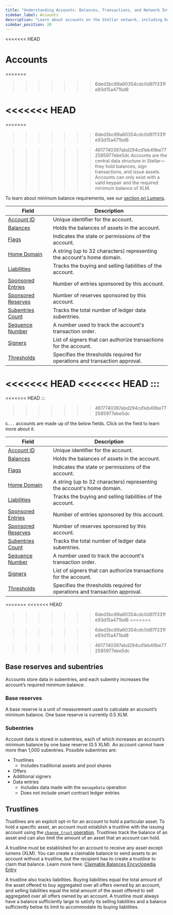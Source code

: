 ```yaml
---
title: "Understanding Accounts: Balances, Transactions, and Network Interactions"
sidebar_label: Accounts
description: "Learn about accounts on the Stellar network, including how they store balances, sign transactions, and interact with assets, smart contracts, and other features."
sidebar_position: 20
---
```


<<<<<<< HEAD

# Accounts
=======
>>>>>>> 6ded3bc89a60354cdc0d97f331fe93d15a471bd8

<<<<<<< HEAD
=======
=======

> > > > > > > 6ded3bc89a60354cdc0d97f331fe93d15a471bd8

>>>>>>> 4617740397abd294cd1eb49be772585977ebe5dc
Accounts are the central data structure in Stellar&mdash;they hold balances, sign transactions, and issue assets. Accounts can only exist with a valid keypair and the required minimum balance of XLM.

To learn about minimum balance requirements, see our [section on Lumens](../lumens.mdx#minimum-balance).

<MethodTable title="Account Data Fields">

| Field | Description |
| --- | --- |
| [Account ID](../../glossary.mdx#account-id) | Unique identifier for the account. |
| [Balances](../../glossary.mdx#balance) | Holds the balances of assets in the account. |
| [Flags](../../glossary.mdx#flags) | Indicates the state or permissions of the account. |
| [Home Domain](../../glossary.mdx#home-domain) | A string (up to 32 characters) representing the account's home domain. |
| [Liabilities](../../glossary.mdx#liability) | Tracks the buying and selling liabilities of the account. |
| [Sponsored Entries](../../encyclopedia/transactions-specialized/sponsored-reserves.mdx) | Number of entries sponsored by this account. |
| [Sponsored Reserves](../../encyclopedia/transactions-specialized/sponsored-reserves.mdx) | Number of reserves sponsored by this account. |
| [Subentries Count](#subentries) | Tracks the total number of ledger data subentries. |
| [Sequence Number](../../glossary.mdx#sequence-number) | A number used to track the account's transaction order. |
| [Signers](../../encyclopedia/security/signatures-multisig.mdx) | List of signers that can authorize transactions for the account. |
| [Thresholds](../../encyclopedia/security/signatures-multisig.mdx#thresholds) | Specifies the thresholds required for operations and transaction approval. |

<<<<<<< HEAD
<<<<<<< HEAD
:::
=======
<<<<<<< HEAD :::
>>>>>>> 4617740397abd294cd1eb49be772585977ebe5dc

`G...` accounts are made up of the below fields. Click on the field to learn more about it.

<MethodTable title="Account Data Fields">

| Field | Description |
| --- | --- |
| [Account ID](../../glossary.mdx#account-id) | Unique identifier for the account. |
| [Balances](../../glossary.mdx#balance) | Holds the balances of assets in the account. |
| [Flags](../../glossary.mdx#flags) | Indicates the state or permissions of the account. |
| [Home Domain](../../glossary.mdx#home-domain) | A string (up to 32 characters) representing the account's home domain. |
| [Liabilities](../../glossary.mdx#liability) | Tracks the buying and selling liabilities of the account. |
| [Sponsored Entries](../../encyclopedia/transactions-specialized/sponsored-reserves.mdx) | Number of entries sponsored by this account. |
| [Sponsored Reserves](../../encyclopedia/transactions-specialized/sponsored-reserves.mdx) | Number of reserves sponsored by this account. |
| [Subentries Count](#subentries) | Tracks the total number of ledger data subentries. |
| [Sequence Number](../../glossary.mdx#sequence-number) | A number used to track the account's transaction order. |
| [Signers](../../encyclopedia/security/signatures-multisig.mdx) | List of signers that can authorize transactions for the account. |
| [Thresholds](../../encyclopedia/security/signatures-multisig.mdx#thresholds) | Specifies the thresholds required for operations and transaction approval. |

=======
<<<<<<< HEAD
>>>>>>> 6ded3bc89a60354cdc0d97f331fe93d15a471bd8
=======

> > > > > > > 6ded3bc89a60354cdc0d97f331fe93d15a471bd8

>>>>>>> 4617740397abd294cd1eb49be772585977ebe5dc
</MethodTable>

## Base reserves and subentries

Accounts store data in subentries, and each subentry increases the account’s required minimum balance.

### Base reserves

A base reserve is a unit of measurement used to calculate an account’s minimum balance. One base reserve is currently 0.5 XLM.

### Subentries

Account data is stored in subentries, each of which increases an account’s minimum balance by one base reserve (0.5 XLM). An account cannot have more than 1,000 subentries. Possible subentries are:

- Trustlines
  - Includes traditional assets and pool shares
- Offers
- Additional signers
- Data entries
  - Includes data made with the `manageData` operation
  - Does not include smart contract ledger entries

## Trustlines

Trustlines are an explicit opt-in for an account to hold a particular asset. To hold a specific asset, an account must establish a trustline with the issuing account using the [`change_trust` operation](../transactions/list-of-operations.mdx#change-trust). Trustlines track the balance of an asset and can also limit the amount of an asset that an account can hold.

A trustline must be established for an account to receive any asset except lumens (XLM). You can create a claimable balance to send assets to an account without a trustline, but the recipient has to create a trustline to claim that balance. Learn more here: [Claimable Balances Encyclopedia Entry](../../encyclopedia/transactions-specialized/claimable-balances.mdx)

A trustline also tracks liabilities. Buying liabilities equal the total amount of the asset offered to buy aggregated over all offers owned by an account, and selling liabilities equal the total amount of the asset offered to sell aggregated over all offers owned by an account. A trustline must always have a balance sufficiently large to satisfy its selling liabilities and a balance sufficiently below its limit to accommodate its buying liabilities.
